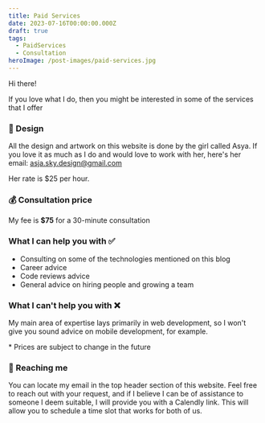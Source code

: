 ```yaml
---
title: Paid Services
date: 2023-07-16T00:00:00.000Z
draft: true
tags:
  - PaidServices
  - Consultation
heroImage: /post-images/paid-services.jpg
---
```


Hi there!

If you love what I do, then you might be interested in some of the services that I offer

### 🎨 Design

All the design and artwork on this website is done by the girl called Asya. If you love it as much as I do and would love to work with her, here's her email: [asja.sky.design@gmail.com](mailto\:asja.sky.design@gmail.com)

Her rate is $25 per hour.

### 💰 Consultation price

My fee is **$75** for a 30-minute consultation

### What I can help you with ✅

* Consulting on some of the technologies mentioned on this blog
* Career advice
* Code reviews advice
* General advice on hiring people and growing a team

### What I can't help you with ❌

My main area of expertise lays primarily in web development, so I won't give you sound advice on mobile development, for example.

\* Prices are subject to change in the future

### 📧 Reaching me

You can locate my email in the top header section of this website. Feel free to reach out with your request, and if I believe I can be of assistance to someone I deem suitable, I will provide you with a Calendly link. This will allow you to schedule a time slot that works for both of us.
